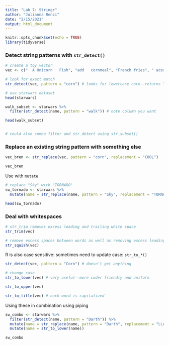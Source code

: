 ```yaml
---
title: "Lab 7: Stringr"
author: "Julianna Renzi"
date: "2/15/2021"
output: html_document
---
```


```r
knitr::opts_chunk$set(echo = TRUE)
library(tidyverse)
```

### Detect string patterns with `str_detect()`

```r
# create a toy vector
vec <- c("  A Unicorn   Fish", "add   cornmeal", "French fries", " acorn  SQUAsh")

# look for exact match
str_detect(vec, pattern = "corn") # looks for lowercase corn--returns TRUE/FALSE for each element
```

```r
# use starwars dataset
head(starwars)

walk_subset <- starwars %>% 
  filter(str_detect(name, pattern = "walk")) # note column you want

head(walk_subset)


# could also combo filter and str_detect using str_subset()
```
### Replace an existing string pattern with something else

```r
vec_bren <- str_replace(vec, pattern = "corn", replacement = "COOL")

vec_bren
```

Use with `mutate`

```r
# replace "Sky" with "TORNADO"
sw_tornado <- starwars %>% 
  mutate(name = str_replace(name, pattern = "Sky", replacement = "TORNADO"))

head(sw_tornado)
```

### Deal with whitespaces 

```r
# str_trim removes excess leading and trailing white space
str_trim(vec)

# remove excess spaces between words as well as removing excess leading and trailing white space
str_squish(vec)
```

R is also case sensitive: sometimes need to update case: `str_to_*()`

```r
str_detect(vec, pattern = "Corn") # doesn't get anything

# change case
str_to_lower(vec) # very useful--more coder friendly and uniform

str_to_upper(vec)

str_to_title(vec) # each word is capitalized 
```

Using these in combination using piping

```r
sw_combo <- starwars %>% 
  filter(str_detect(name, pattern = "Darth")) %>% 
  mutate(name = str_replace(name, pattern = "Darth", replacement = "LLAMA")) %>% 
  mutate(name = str_to_lower(name))

sw_combo
```

